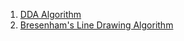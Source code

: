 1. [DDA Algorithm](/computer-graphics/output-primitives/line-drawing-algorithms/dda-algorithm)
2. [Bresenham's Line Drawing Algorithm](/computer-graphics/output-primitives/line-drawing-algorithms/bresenhams-line-drawing-algorithm)
